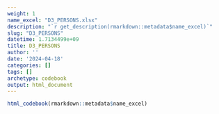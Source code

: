 ```yaml
---
weight: 1
name_excel: "D3_PERSONS.xlsx"
description: "`r get_description(rmarkdown::metadata$name_excel)`"
slug: "D3_PERSONS"
datetime: 1.7134499e+09
title: D3_PERSONS
author: ''
date: '2024-04-18'
categories: []
tags: []
archetype: codebook
output: html_document
---
```


```r
html_codebook(rmarkdown::metadata$name_excel)
```
